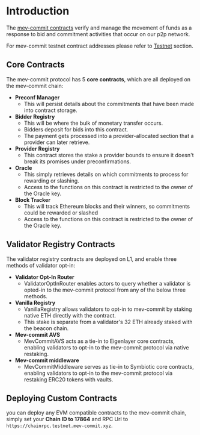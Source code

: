 # Introduction

The [mev-commit contracts](https://github.com/primev/mev-commit/tree/main/contracts) verify and manage the movement of funds as a response to bid and commitment activities that occur on our p2p network.

For mev-commit testnet contract addresses please refer to [Testnet](/v0.6.3/developers/testnet) section.

## Core Contracts

The mev-commit protocol has 5 **core contracts**, which are all deployed on the mev-commit chain:

- **Preconf Manager**
  - This will persist details about the commitments that have been made into contract storage.
- **Bidder Registry**
  - This will be where the bulk of monetary transfer occurs.
  - Bidders deposit for bids into this contract.
  - The payment gets processed into a provider-allocated section that a provider can later retrieve.
- **Provider Registry**
  - This contract stores the stake a provider bounds to ensure it doesn't break its promises under preconfirmations.
- **Oracle**
  - This simply retrieves details on which commitments to process for rewarding or slashing.
  - Access to the functions on this contract is restricted to the owner of the Oracle key.
- **Block Tracker**
  - This will track Ethereum blocks and their winners, so commitments could be rewarded or slashed
  - Access to the functions on this contract is restricted to the owner of the Oracle key.

## Validator Registry Contracts

The validator registry contracts are deployed on L1, and enable three methods of validator opt-in:

- **Validator Opt-In Router**
  - ValidatorOptInRouter enables actors to query whether a validator is opted-in to the mev-commit protocol from any of the below three methods.
- **Vanilla Registry**
  - VanillaRegistry allows validators to opt-in to mev-commit by staking native ETH directly with the contract.
  - This stake is separate from a validator's 32 ETH already staked with the beacon chain.
- **Mev-commit AVS**
  - MevCommitAVS acts as a tie-in to Eigenlayer core contracts, enabling validators to opt-in to the mev-commit protocol via native restaking.
- **Mev-commit middleware**
  - MevCommitMiddleware serves as tie-in to Symbiotic core contracts, enabling validators to opt-in to the mev-commit protocol via restaking ERC20 tokens with vaults.

## Deploying Custom Contracts

you can deploy any EVM compatible contracts to the mev-commit chain, simply set your **Chain ID to 17864** and RPC Url to `https://chainrpc.testnet.mev-commit.xyz`.
